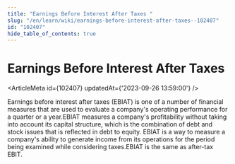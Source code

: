 ```yaml
---
title: "Earnings Before Interest After Taxes "
slug: "/en/learn/wiki/earnings-before-interest-after-taxes--102407"
id: "102407"
hide_table_of_contents: true
---
```



# Earnings Before Interest After Taxes 

<ArticleMeta id={102407} updatedAt={'2023-09-26 13:59:00'} />
<div className='border-solid border-b border-t-0 my-4 border-[var(--ifm-color-gray-300)]' />

Earnings before interest after taxes (EBIAT) is one of a number of financial measures that are used to evaluate a company's operating performance for a quarter or a year.EBIAT measures a company's profitability without taking into account its capital structure, which is the combination of debt and stock issues that is reflected in debt to equity. EBIAT is a way to measure a company's ability to generate income from its operations for the period being examined while considering taxes.EBIAT is the same as after-tax EBIT.
